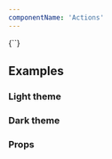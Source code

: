```yaml
---
componentName: 'Actions'
---
```


<LiveComponent>
  {`<Actions
  ctas={[
    {
      title: 'View tutorials',
      url: '/tutorials',
      variant: 'primary'
    },
    {
      title: 'View documentation',
      url: '/docs',
      variant: 'tertiary-neutral'
    }
  ]}
/>`}
</LiveComponent>

## Examples

<h3 className="g-type-label" style={{ color: 'var(--gray-3)' }}>
  Light theme
</h3>

<div style={{padding: "24px", border: "1px solid var(--gray-6)"}}>
  <div style={{ paddingBottom: "24px"}}>
    <Actions
      ctas={[
        {
          title: 'View tutorials',
          url: '/tutorials',
        },
        {
          title: 'View documentation',
          url: '/docs',
        },
      ]}
    />
  </div>
  <div style={{ paddingBottom: "24px"}}>
    <Actions
      ctas={[
        {
          title: 'View tutorials',
          url: '/tutorials',
        },
        {
          children: 'View documentation',
          href: '/docs',
        },
      ]}
    />
  </div>
  <div>
    <Actions
      ctas={[
        {
          children: 'View tutorials',
          href: '/tutorials',
        },
        {
          children: 'View documentation',
          href: '/docs',
        },
      ]}
    />
  </div>

</div>

<h3 className="g-type-label" style={{ color: 'var(--gray-3)' }}>
  Dark theme
</h3>

<div style={{padding: "24px", background: "black"}}>

  <div style={{ paddingBottom: "24px"}}>
    <Actions
      appearance={'dark'}
      ctas={[
        {
          title: 'View tutorials',
          url: '/tutorials',
        },
        {
          title: 'View documentation',
          url: '/docs',
        },
      ]}
    />
  </div>
  <div style={{ paddingBottom: "24px"}}>
    <Actions
      appearance={'dark'}
      ctas={[
        {
          title: 'View tutorials',
          url: '/tutorials',
        },
        {
          children: 'View documentation',
          href: '/docs',
        },
      ]}
    />
  </div>
  <div>
    <Actions
      appearance={'dark'}
      ctas={[
        {
          children: 'View tutorials',
          href: '/tutorials',
        },
        {
          children: 'View documentation',
          href: '/docs',
        },
      ]}
    />
  </div>

</div>

### Props

<PropsTable props={componentProps} />

